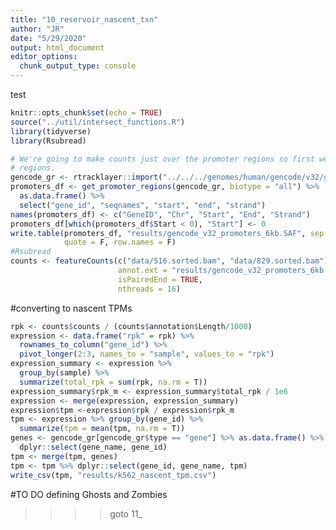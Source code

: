 ```yaml
---
title: "10_reservoir_nascent_txn"
author: "JR"
date: "5/29/2020"
output: html_document
editor_options: 
  chunk_output_type: console
---
```

test
```r
knitr::opts_chunk$set(echo = TRUE)
source("../util/intersect_functions.R")
library(tidyverse)
library(Rsubread)
```

```r
# We're going to make counts just over the promoter regions so first we need to define the promoter
# regions.
gencode_gr <- rtracklayer::import("../../../genomes/human/gencode/v32/gencode.v32.annotation.gtf")
promoters_df <- get_promoter_regions(gencode_gr, biotype = "all") %>%
  as.data.frame() %>%
  select("gene_id", "seqnames", "start", "end", "strand") 
names(promoters_df) <- c("GeneID", "Chr", "Start", "End", "Strand")
promoters_df[which(promoters_df$Start < 0), "Start"] <- 0
write.table(promoters_df, "results/gencode_v32_promoters_6kb.SAF", sep = "\t",
            quote = F, row.names = F)
#Rsubread
counts <- featureCounts(c("data/516.sorted.bam", "data/829.sorted.bam"),
                        annot.ext = "results/gencode_v32_promoters_6kb.SAF",
                        isPairedEnd = TRUE,
                        nthreads = 16)
```


#converting to nascent TPMs
```r
rpk <- counts$counts / (counts$annotation$Length/1000)
expression <- data.frame("rpk" = rpk) %>%
  rownames_to_column("gene_id") %>%
  pivot_longer(2:3, names_to = "sample", values_to = "rpk")
expression_summary <- expression %>% 
  group_by(sample) %>%
  summarize(total_rpk = sum(rpk, na.rm = T))
expression_summary$rpk_m <- expression_summary$total_rpk / 1e6
expression <- merge(expression, expression_summary)
expression$tpm <-expression$rpk / expression$rpk_m
tpm <- expression %>% group_by(gene_id) %>%
  summarize(tpm = mean(tpm, na.rm = T))
genes <- gencode_gr[gencode_gr$type == "gene"] %>% as.data.frame() %>%
  dplyr::select(gene_name, gene_id)
tpm <- merge(tpm, genes)
tpm <- tpm %>% dplyr::select(gene_id, gene_name, tpm)
write_csv(tpm, "results/k562_nascent_tpm.csv")
```


#TO DO defining Ghosts and Zombies

>>>> goto  11_


